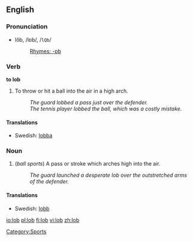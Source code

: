 {{see|Lob}}

==English==

===Pronunciation===
*lŏb, /lɒb/, /<tt>lQb</tt>/
*:[[Rhymes:English:-ɒb|Rhymes: -ɒb]]

===Verb===
'''to lob'''

# To throw or hit a ball into the air in a high arch.
#: ''The guard lobbed a pass just over the defender.''
#:''The tennis player lobbed the ball, which was a costly mistake.''

====Translations====
*Swedish: [[lobba]]

===Noun===
# (''ball sports'') A pass or stroke which arches high into the air.
#: ''The guard launched a desperate lob over the outstretched arms of the defender.''

====Translations====
*Swedish: [[lobb]]

[[Category:Sports]]

[[io:lob]]
[[pl:lob]]
[[fi:lob]]
[[vi:lob]]
[[zh:lob]]
